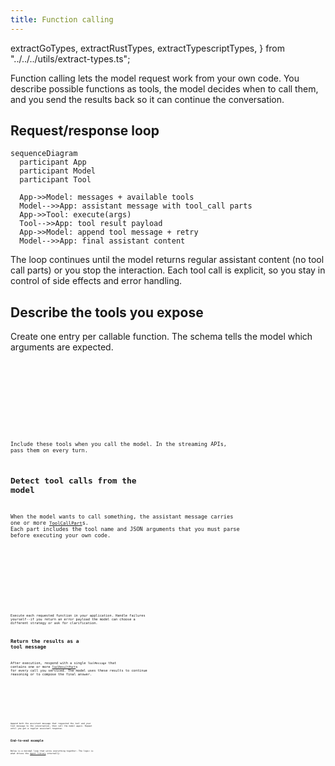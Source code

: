 ```yaml
---
title: Function calling
---
```


  extractGoTypes,
  extractRustTypes,
  extractTypescriptTypes,
} from "../../../utils/extract-types.ts";

Function calling lets the model request work from your own code. You describe possible functions as tools, the model decides when to call them, and you send the results back so it can continue the conversation.

## Request/response loop

```mermaid
sequenceDiagram
  participant App
  participant Model
  participant Tool

  App->>Model: messages + available tools
  Model-->>App: assistant message with tool_call parts
  App->>Tool: execute(args)
  Tool-->>App: tool result payload
  App->>Model: append tool message + retry
  Model-->>App: final assistant content
```

The loop continues until the model returns regular assistant content (no tool call parts) or you stop the interaction. Each tool call is explicit, so you stay in control of side effects and error handling.

## Describe the tools you expose

Create one entry per callable function. The schema tells the model which arguments are expected.

<Tabs>
  <TabItem label="TypeScript">
    <Code
      code={extractTypescriptTypes(["Tool"])}
      lang="typescript"
      title="types.ts"
    />
  </TabItem>
  <TabItem label="Rust">
    <Code
      code={extractRustTypes(["Tool"])}
      lang="rust"
      title="types.rs"
    />
  </TabItem>
  <TabItem label="Go">
    <Code
      code={extractGoTypes(["Tool"])}
      lang="go"
      title="types.go"
    />
  </TabItem>
</Tabs>

Include these tools when you call the model. In the streaming APIs, pass them on every turn.

## Detect tool calls from the model

When the model wants to call something, the assistant message carries one or more [`ToolCallPart`](../language-model#tool-call-part)s. Each part includes the tool name and JSON arguments that you must parse before executing your own code.

<Tabs>
  <TabItem label="TypeScript">
    <Code
      code={extractTypescriptTypes(["ToolCallPart"])}
      lang="typescript"
      title="types.ts"
    />
  </TabItem>
  <TabItem label="Rust">
    <Code
      code={extractRustTypes(["ToolCallPart"])}
      lang="rust"
      title="types.rs"
    />
  </TabItem>
  <TabItem label="Go">
    <Code
      code={extractGoTypes(["ToolCallPart"])}
      lang="go"
      title="types.go"
    />
  </TabItem>
</Tabs>

Execute each requested function in your application. Handle failures yourself--if you return an error payload the model can choose a different strategy or ask for clarification.

## Return the results as a tool message

After execution, respond with a single `ToolMessage` that contains one or more [`ToolResultPart`](../language-model#tool-result-part)s for every call you serviced. The model uses these results to continue reasoning or to compose the final answer.

<Tabs>
  <TabItem label="TypeScript">
    <Code
      code={extractTypescriptTypes(["ToolMessage", "ToolResultPart"])}
      lang="typescript"
      title="types.ts"
    />
  </TabItem>
  <TabItem label="Rust">
    <Code
      code={extractRustTypes(["ToolMessage", "ToolResultPart"])}
      lang="rust"
      title="types.rs"
    />
  </TabItem>
  <TabItem label="Go">
    <Code
      code={extractGoTypes(["ToolMessage", "ToolResultPart"])}
      lang="go"
      title="types.go"
    />
  </TabItem>
</Tabs>

Append both the assistant message that requested the tool and your tool message to the conversation, then call the model again. Repeat until you get a regular assistant response.

## End-to-end example

Below is a minimal loop that wires everything together. The logic is what drives the [Agent library](/agent) internally.

<Tabs>
  <TabItem label="TypeScript">
    <Code code={jsToolUseCode} lang="typescript" title="tool-use.ts" />
  </TabItem>
  <TabItem label="Rust">
    <Code code={rustToolUseCode} lang="rust" title="tool-use.rs" />
  </TabItem>
  <TabItem label="Go">
    <Code code={goToolUseCode} lang="go" title="main.go" />
  </TabItem>
</Tabs>
